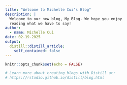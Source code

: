 ```yaml
---
title: "Welcome to Michelle Cui's Blog"
description: |
  Welcome to our new blog, My Blog. We hope you enjoy 
  reading what we have to say!
author:
  - name: Michelle Cui
date: 02-19-2025
output:
  distill::distill_article:
    self_contained: false
---
```


```r
knitr::opts_chunk$set(echo = FALSE)

# Learn more about creating blogs with Distill at:
# https://rstudio.github.io/distill/blog.html

```



